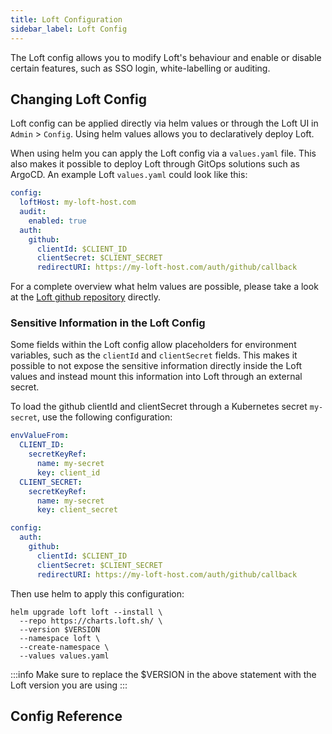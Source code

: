 ```yaml
---
title: Loft Configuration
sidebar_label: Loft Config
---
```



The Loft config allows you to modify Loft's behaviour and enable or disable certain features, such as SSO login, white-labelling or auditing.

## Changing Loft Config

Loft config can be applied directly via helm values or through the Loft UI in `Admin` > `Config`. Using helm values allows you to declaratively deploy Loft.

When using helm you can apply the Loft config via a `values.yaml` file. This also makes it possible to deploy Loft through GitOps solutions such as ArgoCD. An example Loft `values.yaml` could look like this:

```yaml
config:
  loftHost: my-loft-host.com
  audit:
    enabled: true
  auth:
    github:
      clientId: $CLIENT_ID
      clientSecret: $CLIENT_SECRET
      redirectURI: https://my-loft-host.com/auth/github/callback
```

For a complete overview what helm values are possible, please take a look at the [Loft github repository](https://github.com/loft-sh/loft/tree/master/charts/loft) directly.

### Sensitive Information in the Loft Config

Some fields within the Loft config allow placeholders for environment variables, such as the `clientId` and `clientSecret` fields. This makes it possible to not expose the sensitive information directly inside the Loft values and instead mount this information into Loft through an external secret.

To load the github clientId and clientSecret through a Kubernetes secret `my-secret`, use the following configuration:
```yaml
envValueFrom:
  CLIENT_ID:
    secretKeyRef:
      name: my-secret
      key: client_id
  CLIENT_SECRET:
    secretKeyRef:
      name: my-secret
      key: client_secret

config:
  auth:
    github:
      clientId: $CLIENT_ID
      clientSecret: $CLIENT_SECRET
      redirectURI: https://my-loft-host.com/auth/github/callback
```

Then use helm to apply this configuration:
```
helm upgrade loft loft --install \
  --repo https://charts.loft.sh/ \
  --version $VERSION
  --namespace loft \
  --create-namespace \
  --values values.yaml
```

:::info
Make sure to replace the $VERSION in the above statement with the Loft version you are using
:::

## Config Reference

<LoftConfig />
